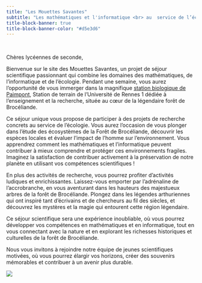 ```yaml
---
title: "Les Mouettes Savantes"
subtitle: "Les mathématiques et l'informatique <br> au  service de l’écologie"
title-block-banner: true
title-block-banner-color: "#d5e3d6"
---
```


```{=html}
<style>

#title-block-header {
  margin-block-end: 10rem;
  position: relative;
  margin-top: -1px;
  height: 75px;
  text-align: right;
  padding-bottom: 1erm;
}

.quarto-title-banner {
  margin-block-end: 10rem;
  position: relative;
  margin-top: -30px;
  height: 85%;
  background-image: url('_images/sb_paimpont_crop.jpeg');
  background-repeat: no-repeat;

}

.p{
margin-top: 10px; /* An absolute length */
}

</style>
```
           

</p>

Chères lycéennes de seconde,

Bienvenue sur le site des Mouettes Savantes, un projet de séjour scientifique passionnant qui combine les domaines des mathématiques, de l'informatique et de l'écologie. Pendant une semaine, vous aurez l'opportunité de vous immerger dans la magnifique [station biologique de Paimpont](https://paimpont.univ-rennes.fr/), Station de terrain de l'Université de Rennes 1 dédiée à l'enseignement et la recherche, située au cœur de la légendaire forêt de Brocéliande.

Ce séjour unique vous propose de participer à des projets de recherche concrets au service de l'écologie. Vous aurez l'occasion de vous plonger dans l'étude des écosystèmes de la Forêt de Brocéliande, découvrir les espèces locales et évaluer l'impact de l'homme sur l'environnement. Vous apprendrez comment les mathématiques et l'informatique peuvent contribuer à mieux comprendre et protéger ces environnements fragiles. Imaginez la satisfaction de contribuer activement à la préservation de notre planète en utilisant vos compétences scientifiques !

En plus des activités de recherche, vous pourrez profiter d'activités ludiques et enrichissantes. Laissez-vous emporter par l'adrénaline de l'accrobranche, en vous aventurant dans les hauteurs des majestueux arbres de la forêt de Brocéliande. Plongez dans les légendes arthuriennes qui ont inspiré tant d'écrivains et de chercheurs au fil des siècles, et découvrez les mystères et la magie qui entourent cette région légendaire.

Ce séjour scientifique sera une expérience inoubliable, où vous pourrez développer vos compétences en mathématiques et en informatique, tout en vous connectant avec la nature et en explorant les richesses historiques et culturelles de la forêt de Brocéliande.

Nous vous invitons à rejoindre notre équipe de jeunes scientifiques motivées, où vous pourrez élargir vos horizons, créer des souvenirs mémorables et contribuer à un avenir plus durable.


![](petits formats web 2024-9 MOUETTES.png)